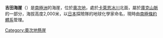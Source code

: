 {{unreferenced|time=2014-02-10T12:32:38+00:00}}
{{Coord|79|20|S|158|12|E||display=title}}

'''吉田海崖'''（{{lang-en|Yoshida Bluff}}）是[[南極洲|南極洲]]的海崖，位於[[奧次地|奧次地]]，處於[[卡萊恩冰川|卡萊恩冰川]]北面，屬於[[庫克山脈|庫克山脈]]的一部分，海拔高度2,000米，以[[日本|日本]]探險隊的地球化學家命名，現時由[[南極條約體系|南極條約體系]]管理。

{{DEFAULTSORT:Yoshida Bluff}}
[[Category:奧次地懸崖|Category:奧次地懸崖]]


{{OatesLand-geo-stub}}